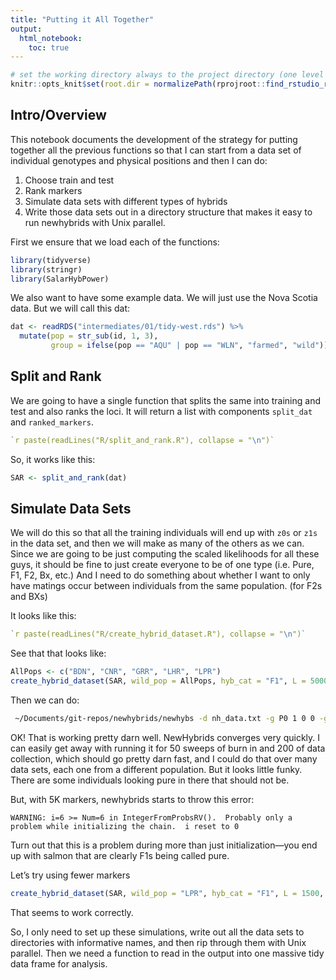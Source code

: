 ```yaml
---
title: "Putting it All Together"
output: 
  html_notebook:
    toc: true
---
```


```r
# set the working directory always to the project directory (one level up)
knitr::opts_knit$set(root.dir = normalizePath(rprojroot::find_rstudio_root_file())) 
```


## Intro/Overview

This notebook documents the development of the strategy for putting together all the previous
functions so that I can start from a data set of individual genotypes and physical positions
and then I can do:

1. Choose train and test
1. Rank markers
1. Simulate data sets with different types of hybrids 
1. Write those data sets out in a directory structure that makes it easy to run newhybrids with Unix parallel.  



First we ensure that we load each of the functions:
```r
library(tidyverse)
library(stringr)
library(SalarHybPower)
```

We also want to have some example data.  We will just use the Nova Scotia data. But we will
call this dat:
```r
dat <- readRDS("intermediates/01/tidy-west.rds") %>%
  mutate(pop = str_sub(id, 1, 3),
         group = ifelse(pop == "AQU" | pop == "WLN", "farmed", "wild"))
```


## Split and Rank

We are going to have a single function that splits the same into training and test 
and also ranks the loci.  It will return a list with components `split_dat` and `ranked_markers`.

```r
`r paste(readLines("R/split_and_rank.R"), collapse = "\n")`
```
So, it works like this:
```r
SAR <- split_and_rank(dat)
```

## Simulate Data Sets

We will do this so that all the training individuals will end up with `z0s` or `z1s` in the data
set, and then we will make as many of the others as we can.  Since we are going to be just computing 
the scaled likelihoods for all these guys, it should be fine to just create everyone to be of one type
(i.e. Pure, F1, F2, Bx, etc.)  And I need to do something about whether I want to only have 
matings occur between individuals from the same population. (for F2s and BXs)

It looks like this:
```r
`r paste(readLines("R/create_hybrid_dataset.R"), collapse = "\n")`
```


See that that looks like:
```r
AllPops <- c("BDN", "CNR", "GRR", "LHR", "LPR")
create_hybrid_dataset(SAR, wild_pop = AllPops, hyb_cat = "F1", L = 5000, dir = "hyb_dir")
```

Then we can do:
```sh
 ~/Documents/git-repos/newhybrids/newhybs -d nh_data.txt -g P0 1 0 0 -g p1 0 0 1 -g F1 0 1 0 -g F2 .25 .5 .25 -g BX0 .5 .5 0 -g BX1 0 .5 .5 --pi-prior fixed  1 1 1 1 1 1
```

OK!  That is working pretty darn well.  NewHybrids converges very quickly.  I can easily get away with running it for 50 sweeps of 
burn in and 200 of data collection, which should go pretty darn fast, and I could do that over many data sets, each one from 
a different population.  But it looks little funky.  There are some individuals looking pure in there that should not be.

But, with 5K markers, newhybrids starts to throw this error:
```
WARNING: i=6 >= Num=6 in IntegerFromProbsRV().  Probably only a problem while initializing the chain.  i reset to 0
```
Turn out that this is a problem during more than just initialization---you end up with salmon that are clearly F1s being called
pure.

Let's try using fewer markers
```r
create_hybrid_dataset(SAR, wild_pop = "LPR", hyb_cat = "F1", L = 1500, dir = "hyb_dir")
```

That seems to work correctly.


So, I only need to set up these simulations, write out all the data sets to directories with informative names,
and then rip through them with Unix parallel.  Then we need a function to read in the output into one massive tidy 
data frame for analysis.  